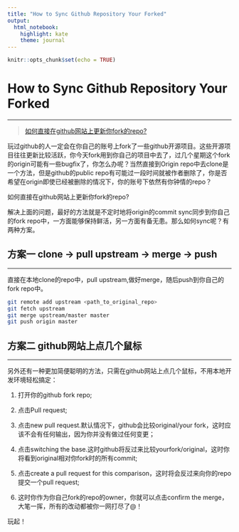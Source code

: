 ```yaml
---
title: "How to Sync Github Repository Your Forked"
output: 
  html_notebook: 
    highlight: kate
    theme: journal
---
```


```r
knitr::opts_chunk$set(echo = TRUE)
```

# How to Sync Github Repository Your Forked

----

>  [如何直接在github网站上更新你fork的repo?](https://www.cnblogs.com/kidsitcn/p/4526562.html)

玩过github的人一定会在你自己的账号上fork了一些github开源项目。这些开源项目往往更新比较活跃，你今天fork用到你自己的项目中去了，过几个星期这个fork的origin可能有一些bugfix了，你怎么办呢？当然直接到Origin repo中去clone是一个方法，但是github的public repo有可能过一段时间就被作者删除了，你是否希望在origin即使已经被删除的情况下，你的账号下依然有你钟情的repo？

如何直接在github网站上更新你fork的repo?

解决上面的问题，最好的方法就是不定时地将origin的commit sync同步到你自己的fork repo中，一方面能够保持鲜活，另一方面有备无患。那么如何sync呢？有两种方案。

## 方案一 clone -> pull upstream -> merge -> push

----

直接在本地clone的repo中，pull upstream,做好merge，随后push到你自己的fork repo中。

```sh
git remote add upstream <path_to_original_repo>
git fetch upstream
git merge upstream/master master
git push origin master
```

## 方案二 github网站上点几个鼠标

----

另外还有一种更加简便聪明的方法，只需在github网站上点几个鼠标，不用本地开发环境轻松搞定：

1. 打开你的github fork repo;

2. 点击Pull request;

3. 点击new pull request.默认情况下，github会比较original/your fork，这时应该不会有任何输出，因为你并没有做过任何变更；

4. 点击switching the base.这时github将反过来比较yourfork/original，这时你将看到original相对你fork时的所有commit;

5. 点击create a pull request for this comparison，这时将会反过来向你的repo提交一个pull request;

6. 这时你作为你自己fork的repo的owner，你就可以点击confirm the merge，大笔一挥，所有的改动都被你一网打尽了@！

玩起！